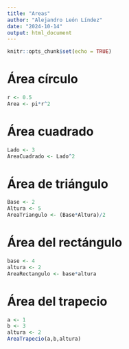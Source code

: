 ```yaml
---
title: "Areas"
author: "Alejandro León Líndez"
date: "2024-10-14"
output: html_document
---
```


```r
knitr::opts_chunk$set(echo = TRUE)
```

# Área círculo

```r
r <- 0.5
Area <- pi*r^2
```

# Área cuadrado

```r
Lado <- 3
AreaCuadrado <- Lado^2
```


# Área de triángulo
```r
Base <- 2
Altura <- 5
AreaTriangulo <- (Base*Altura)/2

```

# Área del rectángulo
```r
base <- 4
altura <- 2
AreaRectangulo <- base*altura
```


# Área del trapecio
```r
a <- 1
b <- 3
altura <- 2
AreaTrapecio(a,b,altura)

```

